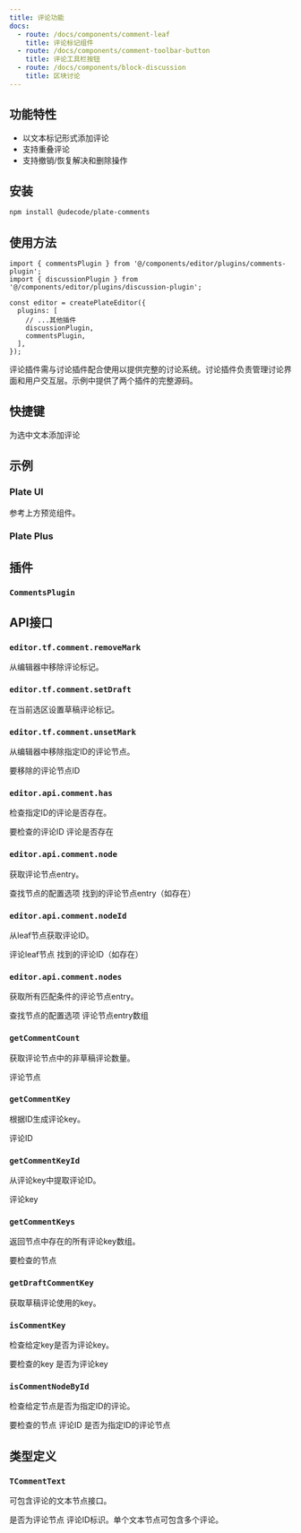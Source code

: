 ```yaml
---
title: 评论功能
docs:
  - route: /docs/components/comment-leaf
    title: 评论标记组件
  - route: /docs/components/comment-toolbar-button
    title: 评论工具栏按钮
  - route: /docs/components/block-discussion
    title: 区块讨论
---
```


<ComponentPreview name="comments-demo" />

<PackageInfo>

## 功能特性

- 以文本标记形式添加评论
- 支持重叠评论
- 支持撤销/恢复解决和删除操作

</PackageInfo>

## 安装
```bash
npm install @udecode/plate-comments
```

## 使用方法

```tsx
import { commentsPlugin } from '@/components/editor/plugins/comments-plugin';
import { discussionPlugin } from '@/components/editor/plugins/discussion-plugin';

const editor = createPlateEditor({
  plugins: [
    // ...其他插件
    discussionPlugin,
    commentsPlugin,
  ],
});
```

评论插件需与讨论插件配合使用以提供完整的讨论系统。讨论插件负责管理讨论界面和用户交互层。示例中提供了两个插件的完整源码。

## 快捷键

<KeyTable>
  <KeyTableItem hotkey="Cmd + Shift + M">
    为选中文本添加评论
  </KeyTableItem>
</KeyTable>

## 示例

### Plate UI

参考上方预览组件。

### Plate Plus

<ComponentPreviewPro name="comments-pro" />

## 插件

### `CommentsPlugin`

## API接口

### `editor.tf.comment.removeMark`

从编辑器中移除评论标记。

### `editor.tf.comment.setDraft`

在当前选区设置草稿评论标记。

### `editor.tf.comment.unsetMark`

从编辑器中移除指定ID的评论节点。

<API name="unsetMark">
<APIParameters>
  <APIItem name="id" type="string">
    要移除的评论节点ID
  </APIItem>
</APIParameters>
</API>

### `editor.api.comment.has`

检查指定ID的评论是否存在。

<API name="has">
<APIParameters>
  <APIItem name="id" type="string">
    要检查的评论ID
  </APIItem>
</APIParameters>
<APIReturns type="boolean">
  评论是否存在
</APIReturns>
</API>

### `editor.api.comment.node`

获取评论节点entry。

<API name="node">
<APIOptions type="EditorNodesOptions & { id?: string; isDraft?: boolean }" optional>
  查找节点的配置选项
</APIOptions>
<APIReturns type="NodeEntry<TCommentText> | undefined">
  找到的评论节点entry（如存在）
</APIReturns>
</API>

### `editor.api.comment.nodeId`

从leaf节点获取评论ID。

<API name="nodeId">
<APIParameters>
  <APIItem name="leaf" type="TCommentText">
    评论leaf节点
  </APIItem>
</APIParameters>
<APIReturns type="string | undefined">
  找到的评论ID（如存在）
</APIReturns>
</API>

### `editor.api.comment.nodes`

获取所有匹配条件的评论节点entry。

<API name="nodes">
<APIOptions type="EditorNodesOptions & { id?: string; isDraft?: boolean }" optional>
  查找节点的配置选项
</APIOptions>
<APIReturns type="NodeEntry<TCommentText>[]">
  评论节点entry数组
</APIReturns>
</API>

### `getCommentCount`

获取评论节点中的非草稿评论数量。

<API name="getCommentCount">
<APIParameters>
  <APIItem name="node" type="TCommentText">
    评论节点
  </APIItem>
</APIParameters>
</API>

### `getCommentKey`

根据ID生成评论key。

<API name="getCommentKey">
<APIParameters>
  <APIItem name="id" type="string">
    评论ID
  </APIItem>
</APIParameters>
</API>

### `getCommentKeyId`

从评论key中提取评论ID。

<API name="getCommentKeyId">
<APIParameters>
  <APIItem name="key" type="string">
    评论key
  </APIItem>
</APIParameters>
</API>

### `getCommentKeys`

返回节点中存在的所有评论key数组。

<API name="getCommentKeys">
<APIParameters>
  <APIItem name="node" type="TCommentText">
    要检查的节点
  </APIItem>
</APIParameters>
</API>

### `getDraftCommentKey`

获取草稿评论使用的key。

### `isCommentKey`

检查给定key是否为评论key。

<API name="isCommentKey">
<APIParameters>
  <APIItem name="key" type="string">
    要检查的key
  </APIItem>
</APIParameters>

<APIReturns type="boolean">
  是否为评论key
</APIReturns>
</API>

### `isCommentNodeById`

检查给定节点是否为指定ID的评论。

<API name="isCommentNodeById">
<APIParameters>
  <APIItem name="node" type="TNode">
    要检查的节点
  </APIItem>
  <APIItem name="id" type="string">
    评论ID
  </APIItem>
</APIParameters>

<APIReturns type="boolean">
  是否为指定ID的评论节点
</APIReturns>
</API>

## 类型定义

### `TCommentText`

可包含评论的文本节点接口。

<API name="TCommentText">
<APIAttributes>
  <APIItem name="comment" type="boolean" optional>
    是否为评论节点
  </APIItem>
  <APIItem name="comment_<id>" type="boolean" optional>
    评论ID标识。单个文本节点可包含多个评论。
  </APIItem>
</APIAttributes>
</API>